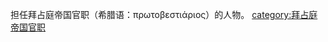 担任拜占庭帝国官职{{link-en|首席衣橱总管|protovestiarios}}（希腊语：πρωτοβεστιάριος）的人物。
[[category:拜占庭帝国官职|category:拜占庭帝国官职]]